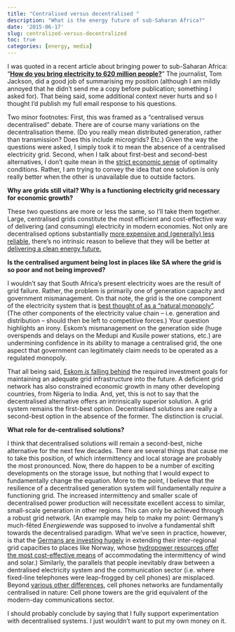 ```yaml
---
title: "Centralised versus decentralised "
description: "What is the energy future of sub-Saharan Africa?"
date: '2015-06-17'
slug: centralized-versus-decentralized
toc: true
categories: [energy, media]
---
```


I was quoted in a recent article about bringing power to
sub-Saharan Africa: "[**How do you bring electricity to 620 million
people?**](http://ensia.com/features/how-do-you-bring-electricity-to-620-million-people/)"
The journalist, Tom Jackson, did a good job of summarising my position
(although I am mildly annoyed that he didn't send me a copy before
publication; something I asked for). That being said, some additional
context never hurts and so I thought I'd publish my full email response
to his questions.

Two minor footnotes: First, this was framed as a "centralised versus
decentralised" debate. There are of course many variations on the
decentralisation theme. (Do you really mean distributed generation,
rather than transmission? Does this include microgrids? Etc.) Given the
way the questions were asked, I simply took it to mean the absence of a
centralised electricity grid. Second, when I talk about first-best and
second-best alternatives, I don't quite mean in the [strict economic
sense](https://en.wikipedia.org/wiki/Theory_of_the_second_best) of
optimality conditions. Rather, I am trying to convey the idea that one
solution is only really better when the other is unavailable due to
outside factors.

**Why are grids still vital? Why is a functioning electricity grid
necessary for economic growth?**

These two questions are more or less the same, so I'll take them
together. Large, centralised grids constitute the most efficient and
cost-effective way of delivering (and consuming) electricity in modern
economies. Not only are decentralised options substantially
[more expensive and (generally) less
reliable](https://stickmanscorral.blogspot.com/2013/10/why-functioning-electricity-grid-is.html),
there's no intrinsic reason to believe that they will be better at
[delivering a clean energy
future.](https://energyathaas.wordpress.com/2015/05/04/is-the-future-of-electricity-generation-really-distributed/)

**Is the centralised argument being lost in places like SA where the
grid is so poor and not being improved?**

I wouldn't say that South Africa's present electricity woes are the
result of grid failure. Rather, the problem is primarily one of
generation capacity and government mismanagement. On that note, the grid
is the one component of the electricity system that is
[best thought of as a "natural
monopoly"](http://grantmcdermott.github.io/2012/11/18/natural-monopoly-electricity-sector).
(The other components of the electricity value chain -- i.e. generation
and distribution -- should then be left to competitive forces.) Your
question highlights an irony. Eskom's mismanagement on the generation
side (huge overspends and delays on the Medupi and Kusile power
stations, etc.) are undermining confidence in its ability to manage a
centralised grid, the one aspect that government can legitimately claim
needs to be operated as a regulated monopoly.

That all being said, [Eskom *is* falling
behind](http://www.dailymaverick.co.za/article/2014-10-16-survivor-eskom-edition-in-two-easy-episodes/#.VWZj_E_ONBe)
the required investment goals for maintaining an adequate grid
infrastructure into the future. A deficient grid network has also
constrained economic growth in many other developing countries, from
Nigeria to India. And, yet, this is not to say that the decentralised
alternative offers an intrinsically superior solution. A grid system
remains the first-best option. Decentralised solutions are really a
second-best option in the absence of the former. The distinction is
crucial.

**What role for de-centralised solutions?**

I think that decentralised solutions will remain a second-best, niche
alternative for the next few decades. There are several things that
cause me to take this position, of which intermittency and local storage
are probably the most pronounced. Now, there do happen to be a number of
exciting developments on the storage issue, but nothing that I would
expect to fundamentally change the equation. More to the point, I
believe that the resilience of a decentralised generation system will
fundamentally *require* a functioning grid. The increased intermittency
and smaller scale of decentralised power production will necessitate
excellent access to similar, small-scale generation in other regions.
This can only be achieved through a robust grid network. (An example may
help to make my point: Germany's much-fêted
*Energiewende* was supposed to involve a fundamental shift towards the
decentralised paradigm. What we've seen in practice, however, is that
the [Germans are investing
hugely](http://uk.reuters.com/article/2015/02/10/norway-germany-cable-idUKL5N0VK2PY20150210)
in extending their inter-regional grid capacities to
places like Norway, whose [hydropower resources
offer](http://www.sciencedirect.com/science/article/pii/S096014811400072X)
[the most cost-effective
means](http://sciencenordic.com/norway-europe%E2%80%99s-cheapest-%E2%80%9Cbattery%E2%80%9D)
of accommodating the intermittency of wind and solar.)
 Similarly, the parallels that people inevitably draw between a
dentralised electricity system and the communication sector (i.e. where
fixed-line telephones were leap-frogged by cell phones) are misplaced.
Beyond [various other
differences](https://energyathaas.wordpress.com/2014/11/24/why-the-phrase-energy-leapfrogging-is-misleading/),
cell phones networks are fundamentally centralised in nature: Cell phone
towers are the grid equivalent of the modern-day communications sector.

I should probably conclude by saying that I fully support
experimentation with decentralised systems. I just wouldn't want to put
my own money on it.